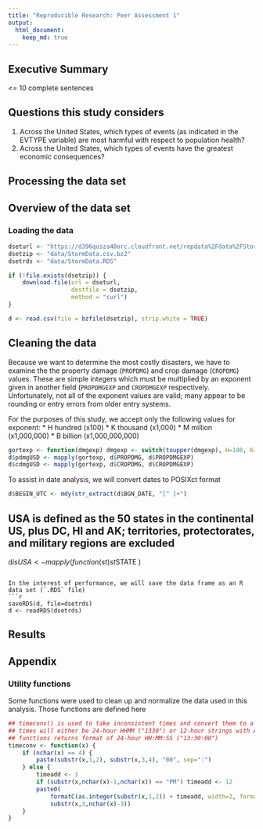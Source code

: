 ---
title: "Reproducible Research: Peer Assessment 1"
output: 
  html_document:
    keep_md: true
---
## Executive Summary
<= 10 complete sentences

## Questions this study considers

  1. Across the United States, which types of events (as indicated in the EVTYPE variable) are most harmful with respect to population health?
  1. Across the United States, which types of events have the greatest economic consequences?

## Processing the data set
## Overview of the data set
### Loading the data
```{r}
dseturl <- "https://d396qusza40orc.cloudfront.net/repdata%2Fdata%2FStormData.csv.bz2"
dsetzip <- "data/StormData.csv.bz2"
dsetrds <- "data/StormData.RDS"

if (!file.exists(dsetzip)) {
    download.file(url = dseturl,
                  destfile = dsetzip,
                  method = "curl")
}

d <- read.csv(file = bzfile(dsetzip), strip.white = TRUE)


```

## Cleaning the data

Because we want to determine the most costly disasters, we have to
examine the the property damage (`PROPDMG`) and crop damage
(`CROPDMG`) values.  These are simple integers which must be
multiplied by an exponent given in another field (`PROPDMGEXP` and
`CROPDMGEXP` respectively.  Unfortunately, not all of the exponent
values are valid; many appear to be rounding or entry errors from
older entry systems.

For the purposes of this study, we accept only the following values
for exponent:
  * H hundred (x100)
  * K thousand (x1,000)
  * M million (x1,000,000)
  * B billion (x1,000,000,000)

```{r}
gortexp <- function(dmgexp) dmgexp <- switch(toupper(dmgexp), H=100, K=1000, M=1000000, B=1000000000, 1)
d$pdmgUSD <- mapply(gortexp, d$PROPDMG, d$PROPDMGEXP)
d$cdmgUSD <- mapply(gortexp, d$CROPDMG, d$CROPDMGEXP)
```

To assist in date analysis, we will convert dates to POSIXct format

```{r}
d$BEGIN_UTC <- mdy(str_extract(d$BGN_DATE, "[^ ]+")
```
## USA is defined as the 50 states in the continental US, plus DC, HI and AK; territories, protectorates, and military regions are excluded
d$isUSA <- mapply( function(st) st %in% state.abb, d$STATE )
```

In the interest of performance, we will save the data frame as an R data set (`.RDS` file)
```{r}
saveRDS(d, file=dsetrds)
d <- readRDS(dsetrds)
```

## Results

## Appendix
### Utility functions
Some functions were used to clean up and normalize the data used in this analysis.  Those functions are defined here

```{r}
## timeconv() is used to take inconsistent times and convert them to a standard format
## times will either be 24-hour HHMM ("1330") or 12-hour strings with AM/PM ("01:30:00 PM")
## functions returns format of 24-hour HH:MM:SS ("13:30:00")
timeconv <- function(x) {
    if (nchar(x) == 4) {
        paste(substr(x,1,2), substr(x,3,4), "00", sep=":")
    } else {
        timeadd <- 1
        if (substr(x,nchar(x)-1,nchar(x)) == "PM") timeadd <- 12
        paste0(
            formatC(as.integer(substr(x,1,2)) + timeadd, width=2, format="d", flag="0"),
            substr(x,3,nchar(x)-3))
    }
}

```

